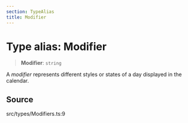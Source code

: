 ```yaml
---
section: TypeAlias
title: Modifier
---
```


# Type alias: Modifier

> **Modifier**: `string`

A _modifier_ represents different styles or states of a day displayed in the
calendar.

## Source

src/types/Modifiers.ts:9
